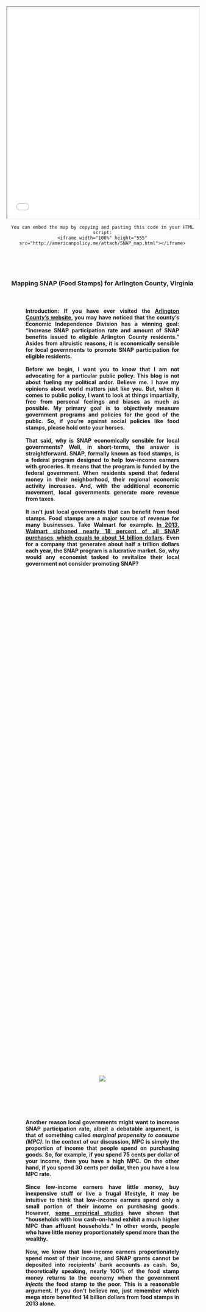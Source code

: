 <head>
<style>
.hr { 
    display: block;
    margin-top: 0.5em;
    margin-bottom: 0.5em;
    margin-left: auto;
    margin-right: auto;
    border-style: inset;
    border-width: 1px;
    width: 60%;
}
.abstract {
    -webkit-column-count: 1; /* Chrome, Safari, Opera */
    -moz-column-count: 1; /* Firefox */
    column-count: 1;
    -moz-column-width: 80%; /* Firefox */
    width: 80%;
    min-width: 300px;
    max-width: 500px;
    height: 50%
}
.newspaper1 {
    -webkit-column-count: 1; /* Chrome, Safari, Opera */
    -moz-column-count: 1; /* Firefox */
    column-count: 1;
    -moz-column-width: 80%; /* Firefox */
    width: 80%;
    min-width: 300px;
    max-width: 600px;
    height: 50%
}
.newspaper2 {
    -webkit-column-count: 2; /* Chrome, Safari, Opera */
    -moz-column-count: 2; /* Firefox */
    column-count: 2;
    -moz-column-width: 80%; /* Firefox */
    width: 80%;
    min-width: 300px;
    max-width: 600px;
    height: 50%
}
.code1 { 
    display: block;
    margin-left: auto;
    margin-right: auto;
    width: 80%;
    max-width: 600px;
}
.code2 {
    -webkit-column-count: 1; /* Chrome, Safari, Opera */
    -moz-column-count: 1; /* Firefox */
    column-count: 1;
    -moz-column-width: 80%; /* Firefox */
    width: 80%;
    min-width: 300px;
    max-width: 600px;
    height: 50%
}
<link rel="stylesheet" href="css/animate.css">
<script src="js/wow.min.js"> </script>
<script> new WOW().init(); </script>
</style>
</head>



<iframe width="100%" height="555" src="attach/SNAP_map.html"></iframe>
<center>
```
You can embed the map by copying and pasting this code in your HTML script:
<iframe width="100%" height="555" src="http://americanpolicy.me/attach/SNAP_map.html"></iframe>
```
<br><br><br>

<h3> Mapping SNAP (Food Stamps) for Arlington County, Virginia<br><br>

<h4><div class="newspaper1">
<p style="text-align: justify;">
**Introduction**: If you have ever visited the [Arlington County's website](https://departments.arlingtonva.us/dhs/dhs-performance-measurement-program/), you may have noticed that the county's Economic Independence Division has a winning goal: "Increase SNAP participation rate and amount of SNAP benefits issued to eligible Arlington County residents." Asides from altruistic reasons, it is economically sensible for local governments to promote SNAP participation for eligible residents.   <br><br>  Before we begin, I want you to know that I am not advocating for a particular public policy. This blog is not about fueling my political ardor. Believe me. I have my opinions about world matters just like you. But, when it comes to public policy, I want to look at things impartially, free from personal feelings and biases as much as possible. My primary goal is to objectively measure government programs and policies for the good of the public. So, if you're against social policies like food stamps, please hold onto your horses.    <br><br>    That said, why is SNAP economically sensible for local governments? Well, in short-terms, the answer is straightforward. SNAP, formally known as food stamps, is a federal program designed to help low-income earners with groceries. It means that the program is funded by the federal government. When residents spend that federal money in their neighborhood, their regional economic activity increases. And, with the additional economic movement, local governments generate more revenue from taxes.  <br><br>    It isn't just local governments that can benefit from food stamps. Food stamps are a major source of revenue for many businesses. Take Walmart for example. [In 2013, Walmart siphoned nearly 18 percent of all SNAP purchases, which equals to about 14 billion dollars](https://www.wsj.com/articles/grocers-brace-for-reduction-in-food-stamps-1383168686?tesla=y). Even for a company that generates about half a trillion dollars each year, the SNAP program is a lucrative market. So, why would any economist tasked to revitalize their local government not consider promoting SNAP?</p></div>  <br><br><br>

<div style="abstract">
<div class="wow fadeIn animated">
![](attach/walmart1.png)</div></div><br><br><br>

<h4><div class="newspaper1">
<p style="text-align: justify;">
Another reason local governments might want to increase SNAP participation rate, albeit a debatable argument, is that of something called *marginal propensity to consume (MPC)*. In the context of our discussion, MPC is simply the proportion of income that people spend on purchasing goods. So, for example, if you spend 75 cents per dollar of your income, then you have a high MPC. On the other hand, if you spend 30 cents per dollar, then you have a low MPC rate.   <br><br>    Since low-income earners have little money, buy inexpensive stuff or live a frugal lifestyle, it may be intuitive to think that low-income earners spend only a small portion of their income on purchasing goods. However, [some empirical studies](http://web.stanford.edu/~pista/MPC.pdf) have shown that "households with low cash-on-hand exhibit a much higher MPC than affluent households." In other words, people who have little money proportionately spend more than the wealthy.   <br><br>    Now, we know that low-income earners proportionately spend most of their income, and SNAP grants cannot be deposited into recipients' bank accounts as cash. So, theoretically speaking, nearly 100% of the food stamp money returns to the economy when the government *injects* the food stamp to the poor. This is a reasonable argument. If you don't believe me, just remember which mega store benefited 14 billion dollars from food stamps in 2013 alone.</p></div><br><br><br>

<div style="width:600px">
<div class="wow fadeIn animated">
![](attach/jappelli_pistaferri.png)<br>
<h5>Source credit: Jappelli and Pistaferri, 2014</div></div><br><br><br>

<h4><div class="newspaper1">
<p style="text-align: justify;">
Of course, many taxpayers voice against food stamps because it’s not *free money* per se. The issue often arises from the fact that taxpayers fund programs like SNAP and concerns about welfare fraud exacerbate the stigma associated with food stamps. Take a look at the chart below. It's a list of words Arlington residents use to describe "Food Stamps" on Twitter.</p></div><br><br><br>

</center>
<h4><div class="code1">
<p style="text-align: left;">
```r
# I'm using a program called R to collect, organize, and plot the chart below. Here is the script for the plot, but you still have to perform data mining on Twitter.

plot <- ggplot(data=tweet, aes(x=reorder(term, freq), y=freq)) +
  theme(axis.text.x = element_text(angle = 90, hjust = 1)) + 
  ggtitle("Words Arlington Residents use to describe Food Stamps") +
  labs(x="Word", y="Frequency") + geom_bar(stat="identity") + 
  scale_y_continuous(expand=c(0, 0)) + coord_flip() +
  theme(plot.title = element_text(family = "Times", size=14, hjust=0.3))

```
</p></div><center>
<div style="width:600px">
<div class="wow fadeIn animated">
![](attach/arlington_food_stamp_tweet.png)</div></div>
<br><br><br>

<h4><div class="newspaper1">
<p style="text-align: justify;">
As you can see, the public's sentiment of food stamps is saturated with words like illegal, fraud, fears, scam, criminal, stole, millions, etc. Indeed, SNAP is an expensive program that costs the United States government billions of dollars every year. Just in 2015, we spent [$75 billion on SNAP](http://www.cbpp.org/research/policy-basics-introduction-to-the-supplemental-nutrition-assistance-program-snap). However, according to the Center on Budget and Policy Priorities, an "overwhelming majority of non-disabled, working-age households that start receiving SNAP do not stop working." In fact, a whopping 96% of households that held jobs before receiving SNAP benefits continue working after receiving SNAPS the following year, which is a comparable figure to the [national labor turnover rate](https://www.bls.gov/news.release/pdf/jolts.pdf) that spans 1.2% to 7%   <br><br>  So, here is my question to you. Do you think it would be societally irresponsible to ignore those hardworking families that simply cannot meet their ends meet, despite their willingness to work? </p></div><br><br><br>

<h4><div class="newspaper1">
<p style="text-align: justify;">
**Analysis**: A recent job interview I had with the Arlington County’s Department of Human Services inspired me to write this blog. The position’s role entailed analyzing public data in the Quality and Administration Division (Yup, would it not be an ideal job for me?). So, I studied their program management tool by analyzing the [SNAP performance plan report](https://arlingtonva.s3.dualstack.us-east-1.amazonaws.com/wp-content/uploads/sites/6/2017/01/EID-SNAP-FY-2016-PMP.pdf).     <br><br>    There were several parts that struck out in the report. First, the number of applications and beneficiaries have been declining over the past three years. A person must submit SNAP application before becoming a beneficiary, so I wanted to see if there was any relationship between the falling number of applications and individuals receiving SNAP benefits.</p></div><br>


</center>
<h4><div class="code1">
<p style="text-align: left;">
```r
library(knitr)
snap.name <- c('Applications', 'Individual.Recipients', 'Household.Recipients')
SFY.2014 <- c(2918, 8371, 5037)
SFY.2015 <- c(2783, 7982, 4697)
SFY.2016 <- c(2642, 7530, 4455)
snap.cs.table <- data.frame(snap.name, SFY.2014, SFY.2015, SFY.2016)
snap.cs.table.t <- setNames(data.frame(t(snap.cs.table[,-1])), snap.cs.table[,1])
kable(snap.cs.table)
```
</p></div><center>
<h4><div class="code2">
<p style="text-align: left;">
\ | 2014    | 2015    | 2016
------- | ------- | ------- | ------- 
Applications          | 2,918   | 2,783   | 2,642
Individual Recipients | 8,371   | 7,982   | 7,530
Household Recipients  | 5,037   | 4,697   | 4,455
</p></div><br><br><br>

<h4><div class="newspaper1">
<p style="text-align: justify;">
</p></div><br><br><br>

</center>
<h4><div class="code1">
<p style="text-align: left;">
```r
cor.test(snap.cs.table.t$'Applications', snap.cs.table.t$'Individual.Recipients')
plot(snap.cs.table.t$'Applications', snap.cs.table.t$'Individual.Recipients', xlim=c(2600, 3000), ylim=c(7500, 8400),
     pch = 20, cex = 1, col = "black",
     main = "Relationship between Applicants and Individuals",
     ylab = "Number of Individual Recipients",
     xlab = "Number of SNAP Applicants",
     abline(lm(snap.cs.table.t$'Individual.Recipients' ~ snap.cs.table.t$'Applications'), col="red"))
```
</p></div><center>

<br><br><br><br><br><br><br><br><br>
<iframe width="100%" height="400" src="attach/SNAP_map_timeline.html"></iframe>
<center>
```
You can embed the map by copying and pasting this code in your HTML script:
<iframe width="100%" height="400" src="http://americanpolicy.me/attach/SNAP_map_timeline.html"></iframe>
```
